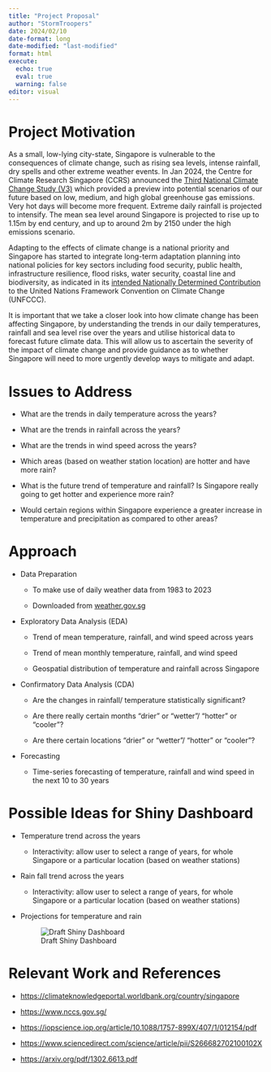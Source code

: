 ```yaml
---
title: "Project Proposal"
author: "StormTroopers"
date: 2024/02/10
date-format: long
date-modified: "last-modified"
format: html 
execute: 
  echo: true
  eval: true
  warning: false
editor: visual
---
```


# Project Motivation

As a small, low-lying city-state, Singapore is vulnerable to the consequences of climate change, such as rising sea levels, intense rainfall, dry spells and other extreme weather events. In Jan 2024, the Centre for Climate Research Singapore (CCRS) announced the [Third National Climate Change Study (V3)](https://www.mss-int.sg/v3-climate-projections) which provided a preview into potential scenarios of our future based on low, medium, and high global greenhouse gas emissions. Very hot days will become more frequent. Extreme daily rainfall is projected to intensify. The mean sea level around Singapore is projected to rise up to 1.15m by end century, and up to around 2m by 2150 under the high emissions scenario.

Adapting to the effects of climate change is a national priority and Singapore has started to integrate long-term adaptation planning into national policies for key sectors including food security, public health, infrastructure resilience, flood risks, water security, coastal line and biodiversity, as indicated in its [intended Nationally Determined Contribution](https://unfccc.int/sites/default/files/NDC/2022-06/Singapore%20INDC.pdf) to the United Nations Framework Convention on Climate Change (UNFCCC).

It is important that we take a closer look into how climate change has been affecting Singapore, by understanding the trends in our daily temperatures, rainfall and sea level rise over the years and utilise historical data to forecast future climate data. This will allow us to ascertain the severity of the impact of climate change and provide guidance as to whether Singapore will need to more urgently develop ways to mitigate and adapt.

# Issues to Address

-   What are the trends in daily temperature across the years?

-   What are the trends in rainfall across the years?

-   What are the trends in wind speed across the years?

-   Which areas (based on weather station location) are hotter and have more rain?

-   What is the future trend of temperature and rainfall? Is Singapore really going to get hotter and experience more rain?

-   Would certain regions within Singapore experience a greater increase in temperature and precipitation as compared to other areas?

# Approach

-   Data Preparation

    -   To make use of daily weather data from 1983 to 2023

    -   Downloaded from [weather.gov.sg](https://www.weather.gov.sg/home/)

-   Exploratory Data Analysis (EDA)

    -   Trend of mean temperature, rainfall, and wind speed across years

    -   Trend of mean monthly temperature, rainfall, and wind speed

    -   Geospatial distribution of temperature and rainfall across Singapore

```{=html}
<!-- -->
```
-   Confirmatory Data Analysis (CDA)

    -   Are the changes in rainfall/ temperature statistically significant? 

    -   Are there really certain months “drier” or “wetter”/ “hotter” or “cooler”?

    -   Are there certain locations “drier” or “wetter”/ “hotter” or “cooler”?

-   Forecasting

    -   Time-series forecasting of temperature, rainfall and wind speed in the next 10 to 30 years

# Possible Ideas for Shiny Dashboard

-   Temperature trend across the years

    -   Interactivity: allow user to select a range of years, for whole Singapore or a particular location (based on weather stations)

-   Rain fall trend across the years

    -   Interactivity: allow user to select a range of years, for whole Singapore or a particular location (based on weather stations)

-   Projections for temperature and rain

    ![Draft Shiny Dashboard](images/draftdashboard.png)

# Relevant Work and References

-   <https://climateknowledgeportal.worldbank.org/country/singapore>

-   <https://www.nccs.gov.sg/> 

-   <https://iopscience.iop.org/article/10.1088/1757-899X/407/1/012154/pdf>

-   <https://www.sciencedirect.com/science/article/pii/S266682702100102X>

-   <https://arxiv.org/pdf/1302.6613.pdf>
